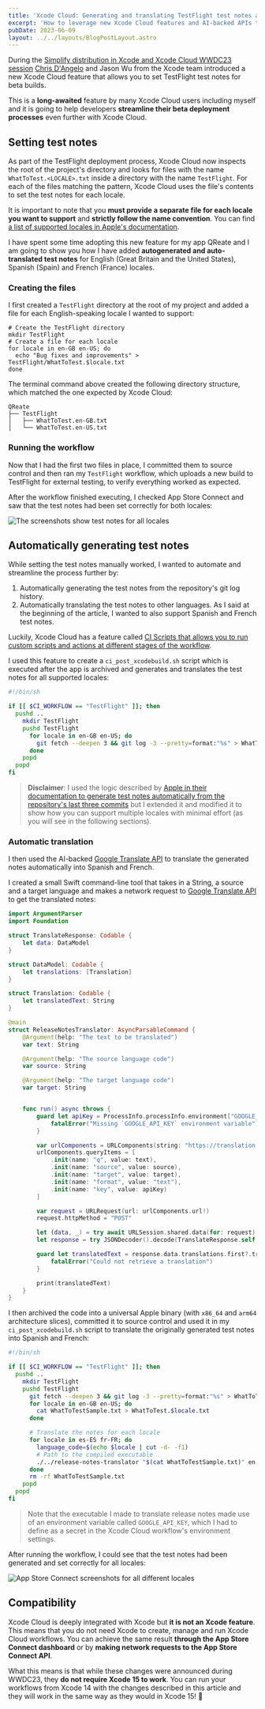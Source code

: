 ```yaml
---
title: 'Xcode Cloud: Generating and translating TestFlight test notes automatically'
excerpt: 'How to leverage new Xcode Cloud features and AI-backed APIs to automatically generate test notes for multiple locales.'
pubDate: 2023-06-09
layout: ../../layouts/BlogPostLayout.astro
---
```


During the [Simplify distribution in Xcode and Xcode Cloud WWDC23 session](https://developer.apple.com/wwdc23/10224) [Chris D'Angelo](https://www.linkedin.com/in/chris-d-angelo-91469163/) and Jason Wu from the Xcode team introduced a new Xcode Cloud feature that allows you to set TestFlight test notes for beta builds.

This is a **long-awaited** feature by many Xcode Cloud users including myself and it is going to help developers **streamline their beta deployment processes** even further with Xcode Cloud.

## Setting test notes

As part of the TestFlight deployment process, Xcode Cloud now inspects the root of the project's directory and looks for files with the name `WhatToTest.<LOCALE>.txt` inside a directory with the name `TestFlight`. For each of the files matching the pattern, Xcode Cloud uses the file's contents to set the test notes for each locale.

It is important to note that you **must provide a separate file for each locale you want to support** and **strictly follow the name convention**. You can find [a list of supported locales in Apple's documentation](https://developer.apple.com/documentation/appstoreconnectapi/betabuildlocalizationcreaterequest/data/attributes#discussion).

I have spent some time adopting this new feature for my app QReate and I am going to show you how I have added **autogenerated and auto-translated test notes** for English (Great Britain and the United States), Spanish (Spain) and French (France) locales.

### Creating the files

I first created a `TestFlight` directory at the root of my project and added a file for each English-speaking locale I wanted to support:

```bash:Terminal
# Create the TestFlight directory
mkdir TestFlight
# Create a file for each locale
for locale in en-GB en-US; do
  echo "Bug fixes and improvements" > TestFlight/WhatToTest.$locale.txt
done
```

The terminal command above created the following directory structure, which matched the one expected by Xcode Cloud:

```bash:Directory
QReate
├── TestFlight
│   ├── WhatToTest.en-GB.txt
│   └── WhatToTest.en-US.txt
```

### Running the workflow

Now that I had the first two files in place, I committed them to source control and then ran my `TestFlight` workflow, which uploads a new build to TestFlight for external testing, to verify everything worked as expected.

After the workflow finished executing, I checked App Store Connect and saw that the test notes had been set correctly for both locales:

![The screenshots show test notes for all locales](/assets/posts/setting-testflight-test-notes-for-xcode-cloud-builds/gb-us.webp)

## Automatically generating test notes

While setting the test notes manually worked, I wanted to automate and streamline the process further by:

1. Automatically generating the test notes from the repository's git log history.
2. Automatically translating the test notes to other languages. As I said at the beginning of the article, I wanted to also support Spanish and French test notes.

Luckily, Xcode Cloud has a feature called [CI Scripts that allows you to run custom scripts and actions at different stages of the workflow](https://www.polpiella.dev/xcode-cloud-scripts-fastlane-and-cocoapods).

I used this feature to create a `ci_post_xcodebuild.sh` script which is executed after the app is archived and generates and translates the test notes for all supported locales:

```bash:ci_post_xcodebuild.sh
#!/bin/sh

if [[ $CI_WORKFLOW == "TestFlight" ]]; then
  pushd ..
    mkdir TestFlight
    pushd TestFlight
      for locale in en-GB en-US; do
        git fetch --deepen 3 && git log -3 --pretty=format:"%s" > WhatToTest.$locale.txt
      done
    popd
  popd
fi
```

> **Disclaimer**: I used the logic described by [Apple in their documentation to generate test notes automatically from the repository's last three commits](https://developer.apple.com/documentation/xcode/including-notes-for-testers-with-a-beta-release-of-your-app#Write-a-script-to-generate-content-dynamically) but I extended it and modified it to show how you can support multiple locales with minimal effort (as you will see in the following sections).

### Automatic translation

I then used the AI-backed [Google Translate API](https://cloud.google.com/translate) to translate the generated notes automatically into Spanish and French.

I created a small Swift command-line tool that takes in a String, a source and a target language and makes a network request to [Google Translate API](https://cloud.google.com/translate) to get the translated notes:

```swift:Translate.swift
import ArgumentParser
import Foundation

struct TranslateResponse: Codable {
    let data: DataModel
}

struct DataModel: Codable {
    let translations: [Translation]
}

struct Translation: Codable {
    let translatedText: String
}

@main
struct ReleaseNotesTranslator: AsyncParsableCommand {
    @Argument(help: "The text to be translated")
    var text: String

    @Argument(help: "The source language code")
    var source: String

    @Argument(help: "The target language code")
    var target: String


    func run() async throws {
        guard let apiKey = ProcessInfo.processInfo.environment["GOOGLE_API_KEY"] else {
            fatalError("Missing `GOOGLE_API_KEY` environment variable")
        }

        var urlComponents = URLComponents(string: "https://translation.googleapis.com/language/translate/v2")!
        urlComponents.queryItems = [
            .init(name: "q", value: text),
            .init(name: "source", value: source),
            .init(name: "target", value: target),
            .init(name: "format", value: "text"),
            .init(name: "key", value: apiKey)
        ]

        var request = URLRequest(url: urlComponents.url!)
        request.httpMethod = "POST"

        let (data, _) = try await URLSession.shared.data(for: request)
        let response = try JSONDecoder().decode(TranslateResponse.self, from: data)

        guard let translatedText = response.data.translations.first?.translatedText else {
            fatalError("Could not retrieve a translation")
        }

        print(translatedText)
    }
}
```

I then archived the code into a universal Apple binary (with `x86_64` and `arm64` architecture slices), committed it to source control and used it in my `ci_post_xcodebuild.sh` script to translate the originally generated test notes into Spanish and French:

```bash:ci_post_xcodebuild.sh
#!/bin/sh

if [[ $CI_WORKFLOW == "TestFlight" ]]; then
  pushd ..
    mkdir TestFlight
    pushd TestFlight
      git fetch --deepen 3 && git log -3 --pretty=format:"%s" > WhatToTestSample.txt
      for locale in en-GB en-US; do
        cat WhatToTestSample.txt > WhatToTest.$locale.txt
      done

      # Translate the notes for each locale
      for locale in es-ES fr-FR; do
        language_code=$(echo $locale | cut -d- -f1)
        # Path to the compiled executable
        ./../release-notes-translator "$(cat WhatToTestSample.txt)" en $language_code > WhatToTest.$locale.txt
      done
      rm -rf WhatToTestSample.txt
    popd
  popd
fi
```

> Note that the executable I made to translate release notes made use of an environment variable called `GOOGLE_API_KEY`, which I had to define as a secret in the Xcode Cloud workflow's environment settings.

After running the workflow, I could see that the test notes had been generated and set correctly for all locales:

![App Store Connect screenshots for all different locales](/assets/posts/setting-testflight-test-notes-for-xcode-cloud-builds/gb-us-es-fr.webp)

## Compatibility

Xcode Cloud is deeply integrated with Xcode but **it is not an Xcode feature**. This means that you do not need Xcode to create, manage and run Xcode Cloud workflows. You can achieve the same result **through the App Store Connect dashboard** or by **making network requests to the App Store Connect API**.

What this means is that while these changes were announced during WWDC23, they **do not require Xcode 15 to work**. You can run your workflows from Xcode 14 with the changes described in this article and they will work in the same way as they would in Xcode 15! 🎉
